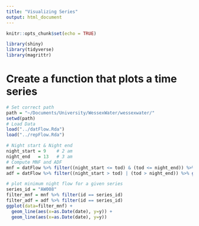 ```yaml
---
title: "Visualizing Series"
output: html_document
---
```


```r
knitr::opts_chunk$set(echo = TRUE)
```

```r
library(shiny)
library(tidyverse)
library(magrittr)
```

# Create a function that plots a time series

```r
# Set correct path
path = "~/Documents/University/WessexWater/wessexwater/"
setwd(path)
# Load Data
load("../datFlow.Rda")
load("../repFlow.Rda")
```

```r
# Night start & Night end
night_start = 9    # 2 am
night_end   = 13   # 3 am
# Compute MNF and ADF
mnf = datFlow %>% filter((night_start <= tod) & (tod <= night_end)) %>% group_by(id, date) %>% summarise(y=min(y)) %>% ungroup()
adf = datFlow %>% filter((night_start > tod) | (tod > night_end)) %>% group_by(id, date) %>% summarise(y=mean(y)) %>% ungroup()
```

```r
# plot minimum night flow for a given series
series_id = "AW008"
filter_mnf = mnf %>% filter(id == series_id)
filter_adf = adf %>% filter(id == series_id)
ggplot(data=filter_mnf) + 
  geom_line(aes(x=as.Date(date), y=y)) + 
  geom_line(aes(x=as.Date(date), y=y))
```

